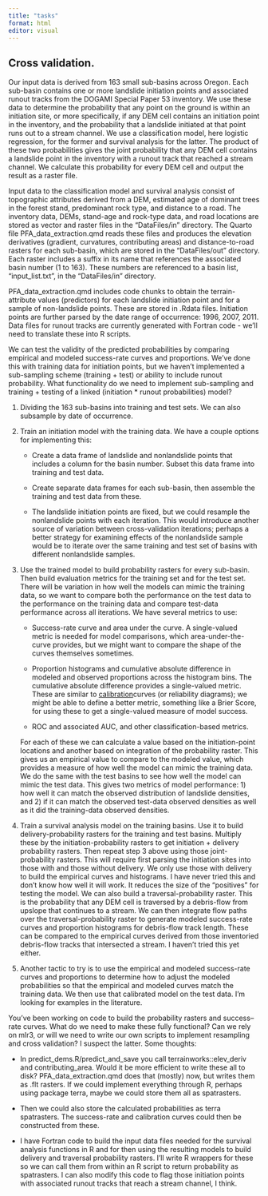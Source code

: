 ```yaml
---
title: "tasks"
format: html
editor: visual
---
```


## Cross validation.

Our input data is derived from 163 small sub-basins across Oregon. Each sub-basin contains one or more landslide initiation points and associated runout tracks from the DOGAMI Special Paper 53 inventory. We use these data to determine the probability that any point on the ground is within an initiation site, or more specifically, if any DEM cell contains an initiation point in the inventory, and the probability that a landslide initiated at that point runs out to a stream channel. We use a classification model, here logistic regression, for the former and survival analysis for the latter. The product of these two probabilities gives the joint probability that any DEM cell contains a landslide point in the inventory with a runout track that reached a stream channel. We calculate this probability for every DEM cell and output the result as a raster file.

Input data to the classification model and survival analysis consist of topographic attributes derived from a DEM, estimated age of dominant trees in the forest stand, predominant rock type, and distance to a road. The inventory data, DEMs, stand-age and rock-type data, and road locations are stored as vector and raster files in the "DataFiles/in" directory. The Quarto file PFA_data_extraction.qmd reads these files and produces the elevation derivatives (gradient, curvatures, contributing areas) and distance-to-road rasters for each sub-basin, which are stored in the "DataFiles/out" directory. Each raster includes a suffix in its name that references the associated basin number (1 to 163). These numbers are referenced to a basin list, "input_list.txt", in the "DataFiles/in" directory.

PFA_data_extraction.qmd includes code chunks to obtain the terrain-attribute values (predictors) for each landslide initiation point and for a sample of non-landslide points. These are stored in .Rdata files. Initiation points are further parsed by the date range of occurrence: 1996, 2007, 2011. Data files for runout tracks are currently generated with Fortran code - we'll need to translate these into R scripts.

We can test the validity of the predicted probabilities by comparing empirical and modeled success-rate curves and proportions. We've done this with training data for initiation points, but we haven't implemented a sub-sampling scheme (training + test) or ability to include runout probability. What functionality do we need to implement sub-sampling and training + testing of a linked (initiation \* runout probabilities) model?

1.  Dividing the 163 sub-basins into training and test sets. We can also subsample by date of occurrence.

2.  Train an initiation model with the training data. We have a couple options for implementing this:

    -   Create a data frame of landslide and nonlandslide points that includes a column for the basin number. Subset this data frame into training and test data.

    -   Create separate data frames for each sub-basin, then assemble the training and test data from these.

    -   The landslide initiation points are fixed, but we could resample the nonlandslide points with each iteration. This would introduce another source of variation between cross-validation iterations; perhaps a better strategy for examining effects of the nonlandslide sample would be to iterate over the same training and test set of basins with different nonlandslide samples.

3.  Use the trained model to build probability rasters for every sub-basin. Then build evaluation metrics for the training set and for the test set. There will be variation in how well the models can mimic the training data, so we want to compare both the performance on the test data to the performance on the training data and compare test-data performance across all iterations. We have several metrics to use:

    -   Success-rate curve and area under the curve. A single-valued metric is needed for model comparisons, which area-under-the-curve provides, but we might want to compare the shape of the curves themselves sometimes.

    -   Proportion histograms and cumulative absolute difference in modeled and observed proportions across the histogram bins. The cumulative absolute difference provides a single-valued metric. These are similar to [calibration ](https://en.wikipedia.org/wiki/Probabilistic_classification)curves (or reliability diagrams); we might be able to define a better metric, something like a Brier Score, for using these to get a single-valued measure of model success.

    -   ROC and associated AUC, and other classification-based metrics.

    For each of these we can calculate a value based on the initiation-point locations and another based on integration of the probability raster. This gives us an empirical value to compare to the modeled value, which provides a measure of how well the model can mimic the training data. We do the same with the test basins to see how well the model can mimic the test data. This gives two metrics of model performance: 1) how well it can match the observed distribution of landslide densities, and 2) if it can match the observed test-data observed densities as well as it did the training-data observed densities.

4.  Train a survival analysis model on the training basins. Use it to build delivery-probability rasters for the training and test basins. Multiply these by the initiation-probability rasters to get initiation + delivery probability rasters. Then repeat step 3 above using those joint-probability rasters. This will require first parsing the initiation sites into those with and those without delivery. We only use those with delivery to build the empirical curves and histograms. I have never tried this and don't know how well it will work. It reduces the size of the "positives" for testing the model. We can also build a traversal-probability raster. This is the probability that any DEM cell is traversed by a debris-flow from upslope that continues to a stream. We can then integrate flow paths over the traversal-probability raster to generate modeled success-rate curves and proportion histograms for debris-flow track length. These can be compared to the empirical curves derived from those inventoried debris-flow tracks that intersected a stream. I haven't tried this yet either.

5.  Another tactic to try is to use the empirical and modeled success-rate curves and proportions to determine how to adjust the modeled probabilities so that the empirical and modeled curves match the training data. We then use that calibrated model on the test data. I'm looking for examples in the literature.

You've been working on code to build the probability rasters and success--rate curves. What do we need to make these fully functional? Can we rely on mlr3, or will we need to write our own scripts to implement resampling and cross validation? I suspect the latter. Some thoughts:

-   In predict_dems.R/predict_and_save you call terrainworks::elev_deriv and contributing_area. Would it be more efficient to write these all to disk? PFA_data_extraction.qmd does that (mostly) now, but writes them as .flt rasters. If we could implement everything through R, perhaps using package terra, maybe we could store them all as spatrasters.

-   Then we could also store the calculated probabilities as terra spatrasters. The success-rate and calibration curves could then be constructed from these.

-   I have Fortran code to build the input data files needed for the survival analysis functions in R and for then using the resulting models to build delivery and traversal probability rasters. I'll write R wrappers for these so we can call them from within an R script to return probability as spatrasters. I can also modify this code to flag those initiation points with associated runout tracks that reach a stream channel, I think.
